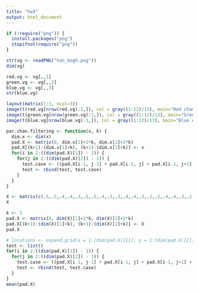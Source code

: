 ```yaml
---
title: "hw3"
output: html_document
---
```


```r
if (!require("png")) {
  install.packages("png")
  stopifnot(require("png"))
}

str(vg <- readPNG("Van_Gogh.png"))
dim(vg)

red.vg <- vg[,,1]
green.vg <- vg[,,2]
blue.vg <- vg[,,3]
str(blue.vg)

layout(matrix(1:3, ncol=3))
image(t(red.vg[nrow(red.vg):1,]), col = gray((1:12)/13), main="Red channel")
image(t(green.vg[nrow(green.vg):1,]), col = gray((1:12)/13), main="Green channel")
image(t(blue.vg[nrow(blue.vg):1,]), col = gray((1:12)/13), main="Blue channel")
```

```r
par.chan.filtering <- function(x, k) {
  dim.x <- dim(x)
  pad.X <- matrix(0, dim.x[1]+2*k, dim.x[2]+2*k)
  pad.X[(k+1):(dim.x[1]+k), (k+1):(dim.x[2]+k)] <- x
  for(i in 2:((dim(pad.X)[1]) - 1)) {
    for(j in 2:((dim(pad.X)[2]) - 1)) {
      test.case <- ((pad.X[i-1, j-1] + pad.X[i-1, j] + pad.X[i-1, j+1] + pad.X[i, j-1] + pad.X[i, j] + pad.X[i, j+1] + pad.X[i+1, j-1] + pad.X[i+1, j] + pad.X[i+1, j+1])/9)
      test <- rbind(test, test.case)
    }
  }
}
```

```r
X <- matrix(c(.5,.5,.4,.4,.3,.5,.5,.4,.3,.3,.4,.4,.3,.2,.2,.4,.4,.3,.2,.1,.3,.3,.2,.2,.1), ncol=5)
X

k <- 1
pad.X <- matrix(0, dim(X)[1]+2*k, dim(X)[2]+2*k)
pad.X[(k+1):(dim(X)[1]+k), (k+1):(dim(X)[2]+k)] <- X
pad.X

# locations <- expand.grid(x = 1:(dim(pad.X)[1]), y = 1:(dim(pad.X)[2]))
test <- list()
for(i in 2:((dim(pad.X)[1]) - 1)) {
  for(j in 2:((dim(pad.X)[2]) - 1)) {
    test.case <- ((pad.X[i-1, j-1] + pad.X[i-1, j] + pad.X[i-1, j+1] + pad.X[i, j-1] + pad.X[i, j] + pad.X[i, j+1] + pad.X[i+1, j-1] + pad.X[i+1, j] + pad.X[i+1, j+1])/9)
    test <- rbind(test, test.case)
  }
}
mean(pad.X)
```
